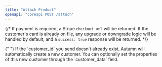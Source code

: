 ```yaml
---
title: "Attach Product"
openapi: "coreapi POST /attach"
---
```


{/* If payment is required, a Stripe `checkout_url` will be returned. If the customer's card is already on file, any upgrade or downgrade logic will be handled by default, and a `success: true` response will be returned. */}

<Tip>
  {" "}
  If the `customer_id` you send doesn't already exist, Autumn will automatically
  create a new customer. You can optionally set the properties of this new customer
  through the `customer_data` field.
</Tip>
